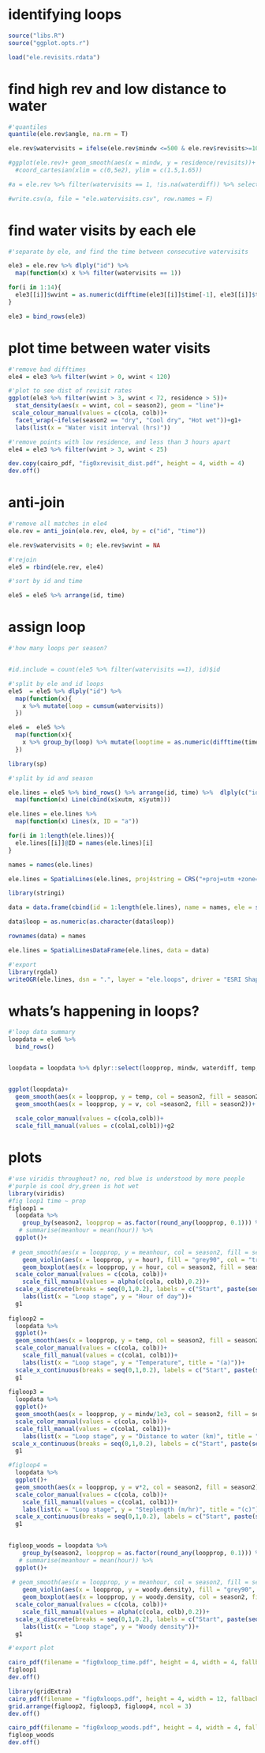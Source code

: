 
# identifying loops

```r
source("libs.R")
source("ggplot.opts.r")
```

```r
load("ele.revisits.rdata")
```

# find high rev and low distance to water

```r
#'quantiles
quantile(ele.rev$angle, na.rm = T)

ele.rev$watervisits = ifelse(ele.rev$mindw <=500 & ele.rev$revisits>=10 & ele.rev$residence >= 10 & (ele.rev$fpt < 2), 1, 0)

#ggplot(ele.rev)+ geom_smooth(aes(x = mindw, y = residence/revisits))+
  #coord_cartesian(xlim = c(0,5e2), ylim = c(1.5,1.65))

#a = ele.rev %>% filter(watervisits == 1, !is.na(waterdiff)) %>% select(id, xutm, yutm, v, angle, mindw, revisits, residence, fpt, waterdiff)

#write.csv(a, file = "ele.watervisits.csv", row.names = F)
```

# find water visits by each ele

```r
#'separate by ele, and find the time between consecutive watervisits

ele3 = ele.rev %>% dlply("id") %>% 
  map(function(x) x %>% filter(watervisits == 1)) 

for(i in 1:14){
  ele3[[i]]$wvint = as.numeric(difftime(ele3[[i]]$time[-1], ele3[[i]]$time, units = "hours"))
}

ele3 = bind_rows(ele3)

```

# plot time between water visits

```r
#'remove bad difftimes
ele4 = ele3 %>% filter(wvint > 0, wvint < 120)

#'plot to see dist of revisit rates
ggplot(ele3 %>% filter(wvint > 3, wvint < 72, residence > 5))+
  stat_density(aes(x = wvint, col = season2), geom = "line")+
 scale_colour_manual(values = c(cola, colb))+
  facet_wrap(~ifelse(season2 == "dry", "Cool dry", "Hot wet"))+g1+
  labs(list(x = "Water visit interval (hrs)"))

#'remove points with low residence, and less than 3 hours apart
ele4 = ele3 %>% filter(wvint > 3, wvint < 25)

dev.copy(cairo_pdf, "fig0xrevisit_dist.pdf", height = 4, width = 4)
dev.off()
```

# anti-join

```r
#'remove all matches in ele4
ele.rev = anti_join(ele.rev, ele4, by = c("id", "time"))

ele.rev$watervisits = 0; ele.rev$wvint = NA
```

```r
#'rejoin
ele5 = rbind(ele.rev, ele4)

#'sort by id and time

ele5 = ele5 %>% arrange(id, time)
```

# assign loop

```r
#'how many loops per season?


#id.include = count(ele5 %>% filter(watervisits ==1), id)$id

#'split by ele and id loops
ele5  = ele5 %>% dlply("id") %>% 
  map(function(x){
    x %>% mutate(loop = cumsum(watervisits))
  })

```

```r
ele6 =  ele5 %>%
  map(function(x){
    x %>% group_by(loop) %>% mutate(looptime = as.numeric(difftime(time, time[1], units = "hours")), deltadw = mindw - mindw[1], tempchange = temp - temp[1], ambtempdiff = c(NA, diff(temp))) %>% filter(looptime < 24) %>% mutate(loopprop = looptime/max(looptime))
  })
```


```r
library(sp)

#'split by id and season

ele.lines = ele5 %>% bind_rows() %>% arrange(id, time) %>%  dlply(c("id","loop")) %>% 
  map(function(x) Line(cbind(x$xutm, x$yutm)))

ele.lines = ele.lines %>% 
  map(function(x) Lines(x, ID = "a"))

for(i in 1:length(ele.lines)){
  ele.lines[[i]]@ID = names(ele.lines)[i]
}

names = names(ele.lines)

ele.lines = SpatialLines(ele.lines, proj4string = CRS("+proj=utm +zone=36 +south +datum=WGS84 +units=m +no_defs"))

library(stringi)

data = data.frame(cbind(id = 1:length(ele.lines), name = names, ele = stri_extract(names, regex='[^.]*'), loop = as.numeric(sub('.*\\.', '', names))))

data$loop = as.numeric(as.character(data$loop))

rownames(data) = names

ele.lines = SpatialLinesDataFrame(ele.lines, data = data)

#'export
library(rgdal)
writeOGR(ele.lines, dsn = ".", layer = "ele.loops", driver = "ESRI Shapefile", overwrite_layer = T)
```

# whats's happening in loops?

```r
#'loop data summary
loopdata = ele6 %>% 
  bind_rows()


loopdata = loopdata %>% dplyr::select(loopprop, mindw, waterdiff, temp, fpt, loop, season2, v, tempchange, woody.density, hour, ambtempdiff)


ggplot(loopdata)+
  geom_smooth(aes(x = loopprop, y = temp, col = season2, fill = season2))+
  geom_smooth(aes(x = loopprop, y = v, col =season2, fill = season2))+
  
  scale_color_manual(values = c(cola,colb))+
  scale_fill_manual(values = c(cola1,colb1))+g2
```

# plots

```r
#'use viridis throughout? no, red blue is understood by more people
#'purple is cool dry,green is hot wet
library(viridis)
#fig loop1 time ~ prop
figloop1 = 
  loopdata %>% 
    group_by(season2, loopprop = as.factor(round_any(loopprop, 0.1))) %>% 
   # summarise(meanhour = mean(hour)) %>% 
  ggplot()+
  
 # geom_smooth(aes(x = loopprop, y = meanhour, col = season2, fill = season2), lty = 1, se = T, lwd = 0.5)+
    geom_violin(aes(x = loopprop, y = hour), fill = "grey90", col = "transparent", position = position_dodge(width = 0.95))+
    geom_boxplot(aes(x = loopprop, y = hour, col = season2, fill = season2), position = position_dodge(width = 0.95), lwd = 0.3, notch = F, outlier.size = 0.2, outlier.colour = 1, outlier.shape = 21)+
  scale_color_manual(values = c(cola, colb))+
    scale_fill_manual(values = alpha(c(cola, colb),0.2))+
  scale_x_discrete(breaks = seq(0,1,0.2), labels = c("Start", paste(seq(20,80,20),"%", sep=""), "End"))+
    labs(list(x = "Loop stage", y = "Hour of day"))+
  g1
  
figloop2 =
  loopdata %>% 
  ggplot()+
  geom_smooth(aes(x = loopprop, y = temp, col = season2, fill = season2), lty = 1, se = T, lwd = 0.5)+
  scale_color_manual(values = c(cola, colb))+
    scale_fill_manual(values = c(cola1, colb1))+
    labs(list(x = "Loop stage", y = "Temperature", title = "(a)"))+
  scale_x_continuous(breaks = seq(0,1,0.2), labels = c("Start", paste(seq(20,80,20),"%", sep=""), "End"))+
  g1
  
figloop3 = 
  loopdata %>% 
  ggplot()+
  geom_smooth(aes(x = loopprop, y = mindw/1e3, col = season2, fill = season2), lty = 1, se = T, lwd = 0.5)+
  scale_color_manual(values = c(cola, colb))+
  scale_fill_manual(values = c(cola1, colb1))+
    labs(list(x = "Loop stage", y = "Distance to water (km)", title = "(b)"))+
 scale_x_continuous(breaks = seq(0,1,0.2), labels = c("Start", paste(seq(20,80,20),"%", sep=""), "End"))+
  g1

#figloop4 = 
  loopdata %>% 
  ggplot()+
  geom_smooth(aes(x = loopprop, y = v*2, col = season2, fill = season2), lty = 1, se = T, lwd = 0.5)+
  scale_color_manual(values = c(cola, colb))+
    scale_fill_manual(values = c(cola1, colb1))+
    labs(list(x = "Loop stage", y = "Steplength (m/hr)", title = "(c)"))+
  scale_x_continuous(breaks = seq(0,1,0.2), labels = c("Start", paste(seq(20,80,20),"%", sep=""), "End"))+
  g1

  
figloop_woods = loopdata %>% 
    group_by(season2, loopprop = as.factor(round_any(loopprop, 0.1))) %>% 
   # summarise(meanhour = mean(hour)) %>% 
  ggplot()+
  
 # geom_smooth(aes(x = loopprop, y = meanhour, col = season2, fill = season2), lty = 1, se = T, lwd = 0.5)+
    geom_violin(aes(x = loopprop, y = woody.density), fill = "grey90", col = "transparent", position = position_dodge(width = 0.95))+
    geom_boxplot(aes(x = loopprop, y = woody.density, col = season2, fill = season2), position = position_dodge(width = 0.95), lwd = 0.3, notch = F, outlier.size = 0.2, outlier.colour = 1, outlier.shape = 21)+
  scale_color_manual(values = c(cola, colb))+
    scale_fill_manual(values = alpha(c(cola, colb),0.2))+
  scale_x_discrete(breaks = seq(0,1,0.2), labels = c("Start", paste(seq(20,80,20),"%", sep=""), "End"))+
    labs(list(x = "Loop stage", y = "Woody density"))+
  g1
```

```r
#'export plot

cairo_pdf(filename = "fig0xloop_time.pdf", height = 4, width = 4, fallback_resolution = 300)
figloop1
dev.off()
```

```r
library(gridExtra)
cairo_pdf(filename = "fig0xloops.pdf", height = 4, width = 12, fallback_resolution = 300)
grid.arrange(figloop2, figloop3, figloop4, ncol = 3)
dev.off()
```

```r
cairo_pdf(filename = "fig0xloop_woods.pdf", height = 4, width = 4, fallback_resolution = 300)
figloop_woods
dev.off()
```


